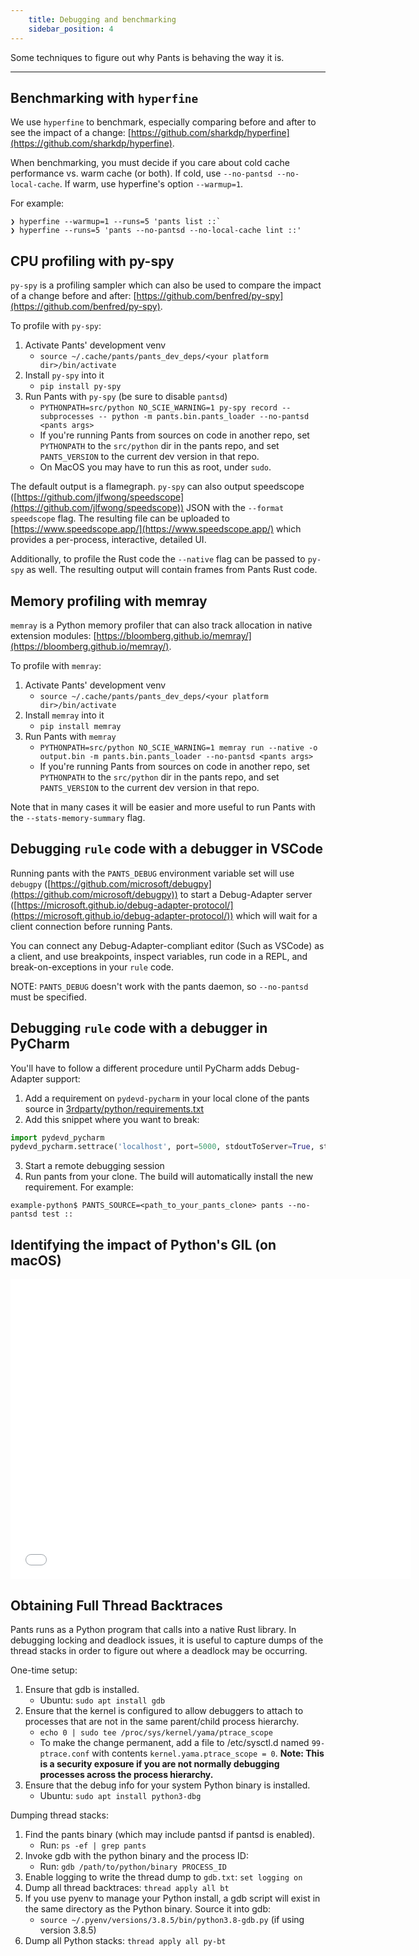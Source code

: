 ```yaml
---
    title: Debugging and benchmarking
    sidebar_position: 4
---
```


Some techniques to figure out why Pants is behaving the way it is.

---

## Benchmarking with `hyperfine`

We use `hyperfine` to benchmark, especially comparing before and after to see the impact of a change: [https://github.com/sharkdp/hyperfine](https://github.com/sharkdp/hyperfine).

When benchmarking, you must decide if you care about cold cache performance vs. warm cache (or both). If cold, use `--no-pantsd --no-local-cache`. If warm, use hyperfine's option `--warmup=1`.

For example:

```
❯ hyperfine --warmup=1 --runs=5 'pants list ::`
❯ hyperfine --runs=5 'pants --no-pantsd --no-local-cache lint ::'
```

## CPU profiling with py-spy

`py-spy` is a profiling sampler which can also be used to compare the impact of a change before and after: [https://github.com/benfred/py-spy](https://github.com/benfred/py-spy).

To profile with `py-spy`:

1. Activate Pants' development venv
   - `source ~/.cache/pants/pants_dev_deps/<your platform dir>/bin/activate`
2. Install `py-spy` into it
   - `pip install py-spy`
3. Run Pants with `py-spy` (be sure to disable `pantsd`)
   - `PYTHONPATH=src/python NO_SCIE_WARNING=1 py-spy record --subprocesses -- python -m pants.bin.pants_loader --no-pantsd <pants args>`
   - If you're running Pants from sources on code in another repo, set `PYTHONPATH` to the `src/python` dir in the pants repo, and set `PANTS_VERSION` to the current dev version in that repo.
   - On MacOS you may have to run this as root, under `sudo`.

The default output is a flamegraph. `py-spy` can also output speedscope ([https://github.com/jlfwong/speedscope](https://github.com/jlfwong/speedscope)) JSON with the `--format speedscope` flag. The resulting file can be uploaded to [https://www.speedscope.app/](https://www.speedscope.app/) which provides a per-process, interactive, detailed UI.

Additionally, to profile the Rust code the `--native` flag can be passed to `py-spy` as well. The resulting output will contain frames from Pants Rust code.

## Memory profiling with memray

`memray` is a Python memory profiler that can also track allocation in native extension modules: [https://bloomberg.github.io/memray/](https://bloomberg.github.io/memray/).

To profile with `memray`:

1. Activate Pants' development venv
   - `source ~/.cache/pants/pants_dev_deps/<your platform dir>/bin/activate`
2. Install `memray` into it
   - `pip install memray`
3. Run Pants with `memray`
   - `PYTHONPATH=src/python NO_SCIE_WARNING=1 memray run --native -o output.bin -m pants.bin.pants_loader --no-pantsd <pants args>`
   - If you're running Pants from sources on code in another repo, set `PYTHONPATH` to the `src/python` dir in the pants repo, and set `PANTS_VERSION` to the current dev version in that repo.

Note that in many cases it will be easier and more useful to run Pants with the `--stats-memory-summary` flag.

## Debugging `rule` code with a debugger in VSCode

Running pants with the `PANTS_DEBUG` environment variable set will use `debugpy` ([https://github.com/microsoft/debugpy](https://github.com/microsoft/debugpy))
to start a Debug-Adapter server ([https://microsoft.github.io/debug-adapter-protocol/](https://microsoft.github.io/debug-adapter-protocol/)) which will
wait for a client connection before running Pants.

You can connect any Debug-Adapter-compliant editor (Such as VSCode) as a client, and use breakpoints,
inspect variables, run code in a REPL, and break-on-exceptions in your `rule` code.

NOTE: `PANTS_DEBUG` doesn't work with the pants daemon, so `--no-pantsd` must be specified.

## Debugging `rule` code with a debugger in PyCharm

You'll have to follow a different procedure until PyCharm adds Debug-Adapter support:

1. Add a requirement on `pydevd-pycharm` in your local clone of the pants source in [3rdparty/python/requirements.txt](https://github.com/pantsbuild/pants/blob/main/3rdparty/python/requirements.txt)
2. Add this snippet where you want to break:

```python
import pydevd_pycharm
pydevd_pycharm.settrace('localhost', port=5000, stdoutToServer=True, stderrToServer=True)
```

3. Start a remote debugging session
4. Run pants from your clone. The build will automatically install the new requirement. For example:

```
example-python$ PANTS_SOURCE=<path_to_your_pants_clone> pants --no-pantsd test ::
```

## Identifying the impact of Python's GIL (on macOS)

<iframe
  class="embedly-embed"
  src="//cdn.embedly.com/widgets/media.html?src=https%3A%2F%2Fwww.youtube.com%2Fembed%2FzALr3zFIQJo%3Ffeature%3Doembed&display_name=YouTube&url=https%3A%2F%2Fwww.youtube.com%2Fwatch%3Fv%3DzALr3zFIQJo&image=https%3A%2F%2Fi.ytimg.com%2Fvi%2FzALr3zFIQJo%2Fhqdefault.jpg&key=f2aa6fc3595946d0afc3d76cbbd25dc3&type=text%2Fhtml&schema=youtube"
  width="640"
  height="480"
  scrolling="no"
  title="YouTube embed"
  frameborder="0"
  allow="autoplay; fullscreen"
  allowfullscreen="true"
></iframe>

## Obtaining Full Thread Backtraces

Pants runs as a Python program that calls into a native Rust library. In debugging locking and deadlock issues, it is useful to capture dumps of the thread stacks in order to figure out where a deadlock may be occurring.

One-time setup:

1. Ensure that gdb is installed.
   - Ubuntu: `sudo apt install gdb`
2. Ensure that the kernel is configured to allow debuggers to attach to processes that are not in the same parent/child process hierarchy.
   - `echo 0 | sudo tee /proc/sys/kernel/yama/ptrace_scope`
   - To make the change permanent, add a file to /etc/sysctl.d named `99-ptrace.conf` with contents `kernel.yama.ptrace_scope = 0`. **Note: This is a security exposure if you are not normally debugging processes across the process hierarchy.**
3. Ensure that the debug info for your system Python binary is installed.
   - Ubuntu: `sudo apt install python3-dbg`

Dumping thread stacks:

1. Find the pants binary (which may include pantsd if pantsd is enabled).
   - Run: `ps -ef | grep pants`
2. Invoke gdb with the python binary and the process ID:
   - Run: `gdb /path/to/python/binary PROCESS_ID`
3. Enable logging to write the thread dump to `gdb.txt`: `set logging on`
4. Dump all thread backtraces: `thread apply all bt`
5. If you use pyenv to manage your Python install, a gdb script will exist in the same directory as the Python binary. Source it into gdb:
   - `source ~/.pyenv/versions/3.8.5/bin/python3.8-gdb.py` (if using version 3.8.5)
6. Dump all Python stacks: `thread apply all py-bt`
